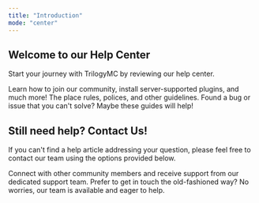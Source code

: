 ```yaml
---
title: "Introduction"
mode: "center"
---
```


## Welcome to our Help Center

Start your journey with TrilogyMC by reviewing our help center.

<Columns cols={3}>
  <Card title="Getting Started" icon="newspaper" iconType="duotone" color="#aa00aa">
    Learn how to join our community, install server-supported plugins, and much more!
  </Card>
  <Card title="Rules & Polices" icon="scale-balanced" iconType="duotone" color="#aa00aa">
    The place rules, polices, and other guidelines.
  </Card>
  <Card title="Troubleshooting & FAQS" icon="bug" iconType="duotone" color="#aa00aa">
    Found a bug or issue that you can't solve? Maybe these guides will help!
  </Card>
</Columns>

## Still need help? Contact Us!

If you can't find a help article addressing your question, please feel free to contact our team using the options provided below.

<Columns cols={2}>
  <Card title="Discord" icon="discord" iconType="duotone" color="#aa00aa" href="https://discord.gg/ppxKAVMZ2f" cta="Join our official Discord server">
    Connect with other community members and receive support from our dedicated support team.
  </Card>
  <Card title="Email" icon="envelope" iconType="duotone" color="#aa00aa" href="mailto:help@trilogymc.net" cta="Leave us a message!">
    Prefer to get in touch the old-fashioned way? No worries, our team is available and eager to help.
  </Card>
</Columns>